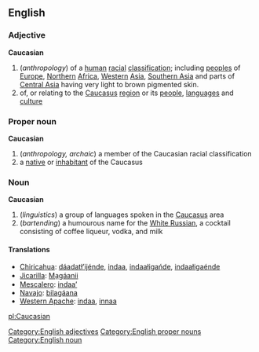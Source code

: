 ==English==
===Adjective===
{{wikipediaAlt|Caucasian race}}
[[Category:English adjectives]]
'''Caucasian'''
#(''anthropology'') of a [[human]] [[racial]] [[classification]]; including [[people]]s of [[Europe]], [[Northern]] [[Africa]], [[Western]] [[Asia]], [[Southern Asia]] and parts of [[Central Asia]] having very light to brown pigmented skin.
#of, or relating to the [[Caucasus]] [[region]] or its [[people]], [[language]]s and [[culture]]
===Proper noun===
[[Category:English proper nouns]]
'''Caucasian'''
#(''anthropology, archaic'') a member of the Caucasian racial classification
#a [[native]] or [[inhabitant]] of the Caucasus

===Noun===
[[Category:English noun]]
'''Caucasian'''
#(''linguistics'') a group of languages spoken in the [[Caucasus]] area
#(''bartending'') a humourous name for the [[White Russian]], a cocktail consisting of coffee liqueur, vodka, and milk


====Translations====
* [[w:Chiricahua language|Chiricahua]]: [[dáadatł’ijénde]], [[indaa]], [[indaałigańde]], [[indaałigaénde]]
* [[w:Jicarilla Apache|Jicarilla]]: [[Ma̠gáanii]]
* [[w:Mescalero|Mescalero]]: [[indaa’]]
* [[w:Navajo language|Navajo]]: [[bilagáana]]
* [[w:Western Apache|Western Apache]]: [[indaa]], [[innaa]]

[[pl:Caucasian]]